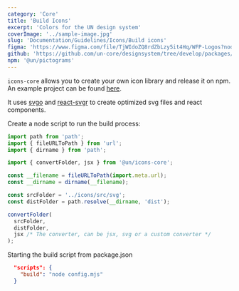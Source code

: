 ```yaml
---
category: 'Core'
title: 'Build Icons'
excerpt: 'Colors for the UN design system'
coverImage: '../sample-image.jpg'
slug: 'Documentation/Guidelines/Icons/Build icons'
figma: 'https://www.figma.com/file/TjWIdoZQ8rdZbLzy5it4Hq/WFP-Logos?node-id=0%3A1&t=ErGHrrrmCgyzd3OH-1'
github: 'https://github.com/un-core/designsystem/tree/develop/packages/logos'
npm: '@un/pictograms'
---
```


`icons-core` allows you to create your own icon library and release it on npm. An example project can be found [here](https://github.com/un-core/designsystem/tree/feat/icons-and-tools/packages/icons-react).

It uses [svgo](https://github.com/svg/svgo) and [react-svgr](https://react-svgr.com) to create optimized svg files and react components.

Create a node script to run the build process:

```js
import path from 'path';
import { fileURLToPath } from 'url';
import { dirname } from 'path';

import { convertFolder, jsx } from '@un/icons-core';

const __filename = fileURLToPath(import.meta.url);
const __dirname = dirname(__filename);

const srcFolder = '../icons/src/svg';
const distFolder = path.resolve(__dirname, 'dist');

convertFolder(
  srcFolder,
  distFolder,
  jsx /* The converter, can be jsx, svg or a custom converter */
);
```

Starting the build script from package.json

```json
  "scripts": {
    "build": "node config.mjs"
  }
```
